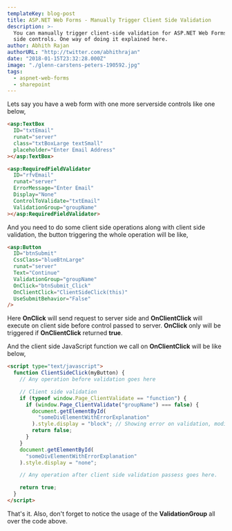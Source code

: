 ```yaml
---
templateKey: blog-post
title: ASP.NET Web Forms - Manually Trigger Client Side Validation
description: >-
  You can manually trigger client-side validation for ASP.NET Web Forms Server
  side controls. One way of doing it explained here.
author: Abhith Rajan
authorURL: "http://twitter.com/abhithrajan"
date: "2018-01-15T23:32:28.000Z"
image: "./glenn-carstens-peters-190592.jpg"
tags:
  - aspnet-web-forms
  - sharepoint
---
```


Lets say you have a web form with one more serverside controls like one below,

```html
<asp:TextBox
  ID="txtEmail"
  runat="server"
  class="txtBoxLarge textSmall"
  placeholder="Enter Email Address"
></asp:TextBox>

<asp:RequiredFieldValidator
  ID="rfvEmail"
  runat="server"
  ErrorMessage="Enter Email"
  Display="None"
  ControlToValidate="txtEmail"
  ValidationGroup="groupName"
></asp:RequiredFieldValidator>
```

And you need to do some client side operations along with client side validation, the button triggering the whole operation will be like,

```html
<asp:Button
  ID="btnSubmit"
  CssClass="blueBtnLarge"
  runat="server"
  Text="Continue"
  ValidationGroup="groupName"
  OnClick="btnSubmit_Click"
  OnClientClick="ClientSideClick(this)"
  UseSubmitBehavior="False"
/>
```

Here **OnClick** will send request to server side and **OnClientClick** will execute on client side before control passed to server. **OnClick** only will be triggered if **OnClientClick** returned **true**.

And the client side JavaScript function we call on **OnClientClick** will be like below,

```html
<script type="text/javascript">
  function ClientSideClick(myButton) {
    // Any operation before validation goes here

    // Client side validation
    if (typeof window.Page_ClientValidate == "function") {
      if (window.Page_ClientValidate("groupName") === false) {
        document.getElementById(
          "someDivElementWithErrorExplanation"
        ).style.display = "block"; // Showing error on validation, modify to your needs
        return false;
      }
    }
    document.getElementById(
      "someDivElementWithErrorExplanation"
    ).style.display = "none";

    // Any operation after client side validation passess goes here.

    return true;
  }
</script>
```

That's it. Also, don't forget to notice the usage of the **ValidationGroup** all over the code above.

